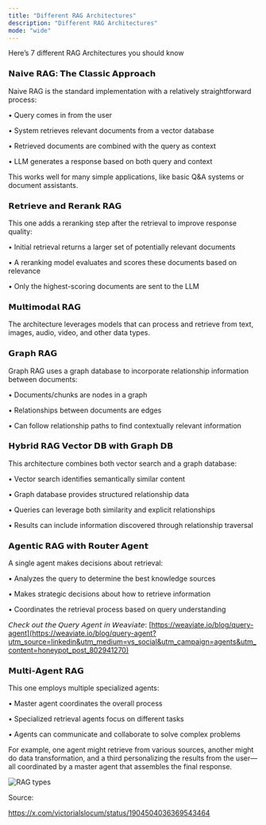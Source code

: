 ```yaml
---
title: "Different RAG Architectures"
description: "Different RAG Architectures"
mode: "wide"
---
```


Here’s 7 different RAG Architectures you should know

### 𝗡𝗮𝗶𝘃𝗲 𝗥𝗔𝗚: 𝗧𝗵𝗲 𝗖𝗹𝗮𝘀𝘀𝗶𝗰 𝗔𝗽𝗽𝗿𝗼𝗮𝗰𝗵

Naive RAG is the standard implementation with a relatively straightforward process:

• Query comes in from the user

• System retrieves relevant documents from a vector database

• Retrieved documents are combined with the query as context

• LLM generates a response based on both query and context

This works well for many simple applications, like basic Q&A systems or document assistants.

### 𝗥𝗲𝘁𝗿𝗶𝗲𝘃𝗲 𝗮𝗻𝗱 𝗥𝗲𝗿𝗮𝗻𝗸 𝗥𝗔𝗚

This one adds a reranking step after the retrieval to improve response quality:

• Initial retrieval returns a larger set of potentially relevant documents

• A reranking model evaluates and scores these documents based on relevance

• Only the highest-scoring documents are sent to the LLM

### 𝗠𝘂𝗹𝘁𝗶𝗺𝗼𝗱𝗮𝗹 𝗥𝗔𝗚

The architecture leverages models that can process and retrieve from text, images, audio, video, and other data types.

### 𝗚𝗿𝗮𝗽𝗵 𝗥𝗔𝗚

Graph RAG uses a graph database to incorporate relationship information between documents:

• Documents/chunks are nodes in a graph

• Relationships between documents are edges

• Can follow relationship paths to find contextually relevant information

### 𝗛𝘆𝗯𝗿𝗶𝗱 𝗥𝗔𝗚 𝗩𝗲𝗰𝘁𝗼𝗿 𝗗𝗕 𝘄𝗶𝘁𝗵 𝗚𝗿𝗮𝗽𝗵 𝗗𝗕

This architecture combines both vector search and a graph database:

• Vector search identifies semantically similar content

• Graph database provides structured relationship data

• Queries can leverage both similarity and explicit relationships

• Results can include information discovered through relationship traversal

### 𝗔𝗴𝗲𝗻𝘁𝗶𝗰 𝗥𝗔𝗚 𝘄𝗶𝘁𝗵 𝗥𝗼𝘂𝘁𝗲𝗿 𝗔𝗴𝗲𝗻𝘁

A single agent makes decisions about retrieval:

• Analyzes the query to determine the best knowledge sources

• Makes strategic decisions about how to retrieve information

• Coordinates the retrieval process based on query understanding

𝘊𝘩𝘦𝘤𝘬 𝘰𝘶𝘵 𝘵𝘩𝘦 𝘘𝘶𝘦𝘳𝘺 𝘈𝘨𝘦𝘯𝘵 𝘪𝘯 𝘞𝘦𝘢𝘷𝘪𝘢𝘵𝘦: [https://weaviate.io/blog/query-agent](https://weaviate.io/blog/query-agent?utm_source=linkedin&utm_medium=vs_social&utm_campaign=agents&utm_content=honeypot_post_802941270)

### 𝗠𝘂𝗹𝘁𝗶-𝗔𝗴𝗲𝗻𝘁 𝗥𝗔𝗚

This one employs multiple specialized agents:

• Master agent coordinates the overall process

• Specialized retrieval agents focus on different tasks

• Agents can communicate and collaborate to solve complex problems

For example, one agent might retrieve from various sources, another might do data transformation, and a third personalizing the results from the user—all coordinated by a master agent that assembles the final response.

![RAG types](/RAGtypes.jpg)

Source:

https://x.com/victorialslocum/status/1904504036369543464